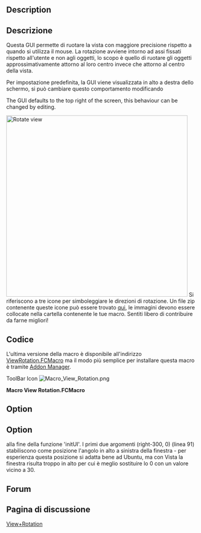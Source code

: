 <languages/>

<div class="mw-translate-fuzzy">
{{Macro/it
|Name=View Rotation
|Icon=Macro View Rotation.png
|Translate=Rotazione della vista
|Description=Questa macro fornisce una GUI per consentire una rotazione di precisione degli oggetti nella vista.
|Author=Joe Dowsett
|Version=1.0
|Date=2012-01-04
|FCVersion=Tutte
|Download=[http://forum.freecadweb.org/download/file.php?id=453 Icons Package]<br />[https://www.freecadweb.org/wiki/images/a/af/Macro_View_Rotation.png Icon ToolBar]
|SeeAlso=[[Macro_Rotate_View/it|Macro Rotate View]]<br />[[Macro_FCCamera/it|Macro FCCamera]]
}}
</div>

<div lang="en" dir="ltr" class="mw-content-ltr">
==Description==
</div>

<div class="mw-translate-fuzzy">
==Descrizione==
Questa GUI permette di ruotare la vista con maggiore precisione rispetto a quando si utilizza il mouse. La rotazione avviene intorno ad assi fissati rispetto all'utente e non agli oggetti, lo scopo è quello di ruotare gli oggetti approssimativamente attorno al loro centro invece che attorno al centro della vista.


Per impostazione predefinita, la GUI viene visualizzata in alto a destra dello schermo, si può cambiare questo comportamento modificando
</div>

<div lang="en" dir="ltr" class="mw-content-ltr">
The GUI defaults to the top right of the screen, this behaviour can be changed by editing.
</div>

{{Codeextralink|https://raw.githubusercontent.com/FreeCAD/FreeCAD-macros/master/PureGui/ViewRotation.FCMacro}}

<div class="mw-translate-fuzzy">
[[File:Macro View Rotation 00.png|left|480px|Rotate view]]
{{clear}}
Si riferiscono a tre icone per simboleggiare le direzioni di rotazione. Un file zip contenente queste icone può essere trovato [http://forum.freecadweb.org/download/file.php?id=453 qui], le immagini devono essere collocate nella cartella contenente le tue macro. Sentiti libero di contribuire da farne migliori!
</div>

<span id="Script"></span>
<div class="mw-translate-fuzzy">
==Codice==
</div>

<div class="mw-translate-fuzzy">
L'ultima versione della macro è disponibile all'indirizzo [https://github.com/FreeCAD/FreeCAD-macros/blob/master/PureGui/ViewRotation.FCMacro ViewRotation.FCMacro] ma il modo più semplice per installare questa macro è tramite [[Std_AddonMgr/it|Addon Manager]].
</div>

<div lang="en" dir="ltr" class="mw-content-ltr">
ToolBar Icon [[Image:Macro_View_Rotation.png]]
</div>

'''Macro View Rotation.FCMacro'''
{{MacroCode|code=
# -*- coding: utf-8 -*-
#
# FreeCAD macro ViewRotation.
# This GUI allows the view to be rotated with more precision than when using
# the mouse. Rotation is according to axes fixed with respect to the user and
# not the objects, though the aim is that the objects rotate about their
# approximate shared centre rather than the view centre.
# The GUI defaults to the top right of the screen, this behaviour can be
# changed by editing.
# [https://forum.freecad.org/viewtopic.php?f=3&t=1784&hilit=View+Rotation#p12012 View+Rotation]

from __future__ import division

__Name__ = 'View Rotation'
__Comment__ = 'This GUI allows the view to be rotated precisely'
__Author__ = 'Joe Dowsett'
__Version__ = '1.0'
__License__ = 'CC-BY-3.0'
__Web__ = 'https://wiki.freecad.org/Macro_View_Rotation'
__Wiki__ = 'https://wiki.freecad.org/Macro_View_Rotation'
__Icon__ = ''
__Help__ = 'Rotation is according to axes fixed with respect to the user.'
__Status__ = ''
__Requires__ = ''
__Files__ = 'ViewRotationOut.png,ViewRotationRight.png,ViewRotationUp.png'

from math import pi
import os

from PySide import QtCore
from PySide import QtGui
from pivy import coin

import FreeCAD as app
import FreeCADGui as gui


def get_macro_dir():
    """Return the directory where macros are located"""
    default_macro_dir = os.path.join(app.ConfigGet('UserAppData'), 'Macro')
    return app.ParamGet('User parameter:BaseApp/Preferences/Macro').GetString('MacroPath', default_macro_dir)


def find_centre():
    doc = app.activeDocument()
    if doc is None:
        return app.Vector(0, 0, 0)

    xmax = 0
    xmin = 0
    ymax = 0
    ymin = 0
    zmax = 0
    zmin = 0
    for obj in doc.Objects:
        try:
            if obj.TypeId[:4] == 'Mesh':
                box = obj.Mesh.BoundBox
            elif obj.TypeId[:6] == 'Points':
                box = obj.Points.BoundBox
            elif obj.TypeId[:4] == 'Part':
                box = obj.Shape.BoundBox
            else:
                continue
        except AttributeError:
            continue
        xmax = max(xmax, box.XMax)
        xmin = min(xmin, box.XMin)
        ymax = max(ymax, box.YMax)
        ymin = min(ymin, box.YMin)
        zmax = max(zmax, box.ZMax)
        zmin = min(zmin, box.ZMin)

    return app.Vector((xmax + xmin) / 2, (ymax + ymin) / 2, (zmax + zmin) / 2)


class RotateGui(QtGui.QWidget):
    def __init__(self):
        super(RotateGui, self).__init__()
        self.init_ui()
        self.init_rotate()

    def init_ui(self):
        macro_dir = get_macro_dir()
        self.sliders = []
        self.line_edits = []

        vbox = QtGui.QVBoxLayout()

        icons = ('ViewRotationRight.png', 'ViewRotationUp.png', 'ViewRotationOut.png')
        for icon in icons:
            slider = QtGui.QSlider(QtCore.Qt.Horizontal, self)
            slider.setFocusPolicy(QtCore.Qt.NoFocus)
            slider.setSingleStep(5)
            slider.setPageStep(15)
            slider.setValue(0)
            slider.setMaximum(180)
            slider.setMinimum(-180)
            slider.valueChanged[int].connect(self.valueChange)
            self.sliders.append(slider)

            line_edit = QtGui.QLineEdit(self)
            line_edit.setText('0')
            line_edit.setAlignment(QtCore.Qt.AlignRight)
            line_edit.returnPressed.connect(self.valueEntered)
            self.line_edits.append(line_edit)

            label = QtGui.QLabel(self)
            label.setPixmap(QtGui.QPixmap(os.path.join(macro_dir, icon)))

            hbox = QtGui.QHBoxLayout()
            hbox.addWidget(label, 1, QtCore.Qt.AlignCenter)
            hbox.addWidget(slider, 4)
            hbox.addWidget(line_edit, 1)
            vbox.addLayout(hbox)

        reset_button = QtGui.QPushButton('Reset')
        reset_button.clicked.connect(self.reset)

        ok_button = QtGui.QPushButton('OK')
        ok_button.clicked.connect(self.close)

        cancel_button = QtGui.QPushButton('Cancel')
        cancel_button.clicked.connect(self.cancel)

        hbox = QtGui.QHBoxLayout()
        hbox.addWidget(reset_button, 1)
        hbox.addWidget(ok_button, 1)
        hbox.addWidget(cancel_button, 1)
        vbox.addStretch(1)
        vbox.addLayout(hbox)

        self.setLayout(vbox)

        desktop_widget = QtGui.QDesktopWidget()
        right = desktop_widget.availableGeometry().width()

        self.setGeometry(right - 300, 0, 300, 150)
        self.setWindowTitle('Rotate view')
        self.show()

    def init_rotate(self):
        self.internal = False
        self.current = 0

        self.cam = gui.activeDocument().ActiveView.getCameraNode()
        self.centre = coin.SbVec3f(find_centre())
        self.view = self.cam.orientation.getValue()
        self.pos = self.cam.position.getValue()

        # Store a copy of the original view to be restored in the case of user
        # selecting Reset or Cancel.
        self.original_view = coin.SbRotation(self.view.getValue())
        self.original_pos = coin.SbVec3f(self.pos.getValue())

        self.config_direction(0)


    def reset(self):
        # Reset the view to the original one.
        self.cam.orientation = self.original_view
        self.cam.position = self.original_pos
        self.internal = True
        for sld in self.sliders:
            sld.setValue(0)
        self.internal = False
        for tbox in self.line_edits:
            tbox.setText("0")
        self.config_direction(0)

    def cancel(self):
        self.reset()
        self.close()


    def config_direction(self, i):
        # Evaluate the vectors corresponding to the three directions for the
        # current view, and assign the i-th one to self.direction.
        self.view = self.cam.orientation.getValue()
        self.view = coin.SbRotation(self.view.getValue())
        self.pos = self.cam.position.getValue()
        self.pos = coin.SbVec3f(self.pos.getValue())

        up = coin.SbVec3f(0,1,0)
        self.up = self.view.multVec(up)
        out = coin.SbVec3f(0,0,1)
        self.out = self.view.multVec(out)
        u = self.up.getValue()
        o = self.out.getValue()
        r = (u[1]*o[2]-u[2]*o[1], u[2]*o[0]-u[0]*o[2], u[0]*o[1]-u[1]*o[0])
        self.right = coin.SbVec3f(r)

        self.direction = [self.right, self.up, self.out][i]

    def check(self, i):
        # Check if the direction of rotation has changed, if so then set
        # previous slider & textbox to zero, and setup the new direction.
        if i != self.current:
            self.internal = True
            self.sliders[self.current].setValue(0)
            self.line_edits[self.current].setText("0")
            self.internal = False
            self.current = i
            self.config_direction(i)

    def rotate(self, value):
        # Carry out the desired rotation about self.direction.
        val = value*pi/180.0
        rot = coin.SbRotation(self.direction, -val)
        nrot = self.view*rot
        prot = rot.multVec(self.pos - self.centre) + self.centre
        self.cam.orientation = nrot
        self.cam.position = prot

    def valueChange(self, value):
        # Respond to the change in value of a slider, update the corresponding
        # text box, check for a direction change then rotate
        # if the value was changed internally, ignore event.
        if self.internal:
            return

        sender = self.sender()
        for i in range(3):
            if sender == self.sliders[i]:
                break
        self.line_edits[i].setText(str(value))
        self.check(i)
        self.rotate(value)

    def valueEntered(self):
        # Respond to a value being entered in a text box, updating the
        # corresponding slider, check for direction change then rotate.
        sender = self.sender()
        for i in range(3):
            if sender == self.line_edits[i]:
                break
        value = int(self.line_edits[i].text())
        self.internal = True
        self.sliders[i].setValue(value)
        self.internal = False
        self.check(i)
        self.rotate(value)

if __name__ == '__main__':
    # We need to set a variable, otherwise, the dialog doesn't appear.
    rotate = RotateGui()

}}


<div lang="en" dir="ltr" class="mw-content-ltr">
==Option==
</div>

<div class="mw-translate-fuzzy">
==Option==
alla fine della funzione 'initUI'. I primi due argomenti (right-300, 0) (linea 91) stabiliscono come posizione l'angolo in alto a sinistra della finestra - per esperienza questa posizione si adatta bene ad Ubuntu, ma con Vista la finestra risulta troppo in alto per cui è meglio sostituire lo 0 con un valore vicino a 30.
</div>

{{Code|code=
		self.setGeometry(right-300, 0, 300, 150)
}}

<div lang="en" dir="ltr" class="mw-content-ltr">
==Forum==
</div>

<div class="mw-translate-fuzzy">
==Pagina di discussione==
[http://forum.freecadweb.org/viewtopic.php?f=3&t=1784&hilit=View+Rotation#p12012 View+Rotation]
</div>